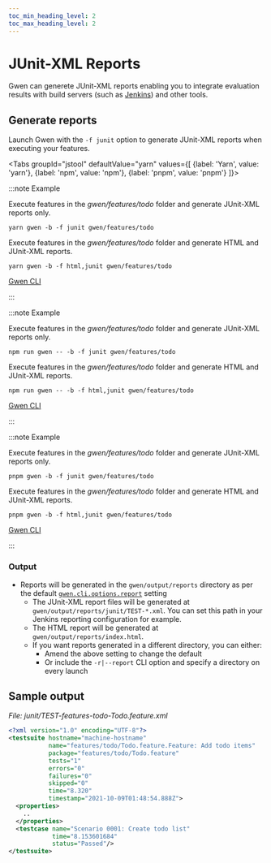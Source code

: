 ```yaml
--- 
toc_min_heading_level: 2
toc_max_heading_level: 2
---
```



# JUnit-XML Reports

Gwen can generete JUnit-XML reports enabling you to integrate evaluation results with build servers (such as [Jenkins](https://www.jenkins.io/)) and other tools.

## Generate reports

Launch Gwen with the `-f junit` option to generate JUnit-XML reports when executing your features.

<Tabs
  groupId="jstool"
  defaultValue="yarn"
  values={[
    {label: 'Yarn', value: 'yarn'},
    {label: 'npm', value: 'npm'},
    {label: 'pnpm', value: 'pnpm'}
  ]}>

<TabItem value="yarn">

:::note Example

Execute features in the *gwen/features/todo* folder and generate JUnit-XML reports only.

```shell
yarn gwen -b -f junit gwen/features/todo
```

Execute features in the *gwen/features/todo* folder and generate HTML and JUnit-XML reports.

```shell
yarn gwen -b -f html,junit gwen/features/todo
```

[Gwen CLI](/docs/cli)

:::

</TabItem>
<TabItem value="npm">

:::note Example

Execute features in the *gwen/features/todo* folder and generate JUnit-XML reports only.

```shell
npm run gwen -- -b -f junit gwen/features/todo
```

Execute features in the *gwen/features/todo* folder and generate HTML and JUnit-XML reports.

```shell
npm run gwen -- -b -f html,junit gwen/features/todo
```

[Gwen CLI](/docs/cli)

:::

</TabItem>
<TabItem value="pnpm">

:::note Example

Execute features in the *gwen/features/todo* folder and generate JUnit-XML reports only.

```shell
pnpm gwen -b -f junit gwen/features/todo
```

Execute features in the *gwen/features/todo* folder and generate HTML and JUnit-XML reports.

```shell
pnpm gwen -b -f html,junit gwen/features/todo
```

[Gwen CLI](/docs/cli)

:::

</TabItem>
</Tabs>

### Output

- Reports will be generated in the `gwen/output/reports` directory as per the default [`gwen.cli.options.report`](/docs/settings#gwen-cli-options-report) setting
  - The JUnit-XML report files will be generated at `gwen/output/reports/junit/TEST-*.xml`. You can set this path in your Jenkins reporting configuration for example.
  - The HTML report will be generated at `gwen/output/reports/index.html`.
  - If you want reports generated in a different directory, you can either:
    - Amend the above setting to change the default
    - Or include the `-r|--report` CLI option and specify a directory on every launch

## Sample output

*File: junit/TEST-features-todo-Todo.feature.xml*
```xml
<?xml version="1.0" encoding="UTF-8"?>
<testsuite hostname="machine-hostname" 
           name="features/todo/Todo.feature.Feature: Add todo items" 
           package="features/todo/Todo.feature" 
           tests="1" 
           errors="0" 
           failures="0" 
           skipped="0" 
           time="8.320" 
           timestamp="2021-10-09T01:48:54.888Z">
  <properties>
    ..
  </properties>
  <testcase name="Scenario 0001: Create todo list" 
            time="8.153601684" 
            status="Passed"/>
</testsuite>
```